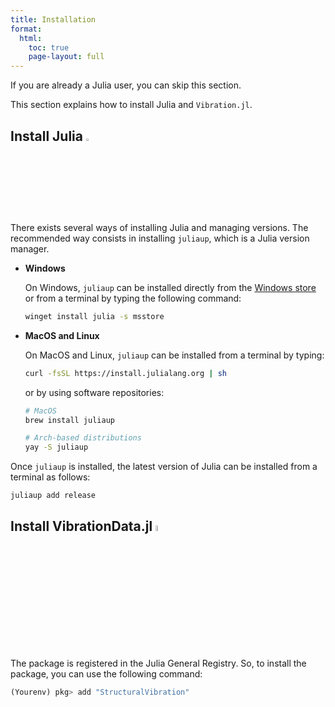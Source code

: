 ---
title: Installation
format:
  html:
    toc: true
    page-layout: full
---

::: callout-note
If you are already a Julia user, you can skip this section.
:::

This section explains how to install Julia and `Vibration.jl`.

## Install Julia ![](/assets/logo/julia.svg){width=3%}

There exists several ways of installing Julia and managing versions. The recommended way consists in installing `juliaup`, which is a Julia version manager.

- **Windows**

  On Windows, `juliaup` can be installed directly from the [Windows store](https://www.microsoft.com/store/apps/9NJNWW8PVKMN) or from a terminal by typing the following command:
  ```bash
  winget install julia -s msstore
  ```

- **MacOS and Linux**

  On MacOS and Linux, `juliaup` can be installed from a terminal by typing:
  ```bash
  curl -fsSL https://install.julialang.org | sh
  ```
  or by using software repositories:
  ```bash
  # MacOS
  brew install juliaup

  # Arch-based distributions
  yay -S juliaup
  ```

Once `juliaup` is installed, the latest version of Julia can be installed from a terminal as follows:
```bash
juliaup add release
```

## Install VibrationData.jl ![](/assets/logo/doclogo.svg){width=5%}

The package is registered in the Julia General Registry. So, to install the package, you can use the following command:

```julia
(Yourenv) pkg> add "StructuralVibration"
```